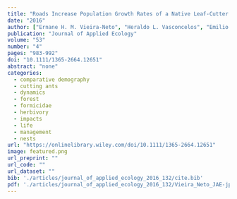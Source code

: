 ```yaml
---
title: "Roads Increase Population Growth Rates of a Native Leaf-Cutter Ant in Neotropical Savannahs"
date: "2016"
author: ["Ernane H. M. Vieira-Neto", "Heraldo L. Vasconcelos", "Emilio M. Bruna"]
publication: "Journal of Applied Ecology"
volume: "53"
number: "4"
pages: "983-992"
doi: "10.1111/1365-2664.12651"
abstract: "none"
categories: 
  - comparative demography
  - cutting ants
  - dynamics
  - forest
  - formicidae
  - herbivory
  - impacts
  - life
  - management
  - nests
url: "https://onlinelibrary.wiley.com/doi/10.1111/1365-2664.12651"
image: featured.png
url_preprint: ""
url_code: ""
url_dataset: ""
bib: './articles/journal_of_applied_ecology_2016_132/cite.bib'
pdf: './articles/journal_of_applied_ecology_2016_132/Vieira_Neto_JAE-jpe12651-sup-0001-AppendixS1-S3pdf_NA.pdf'
---
```

